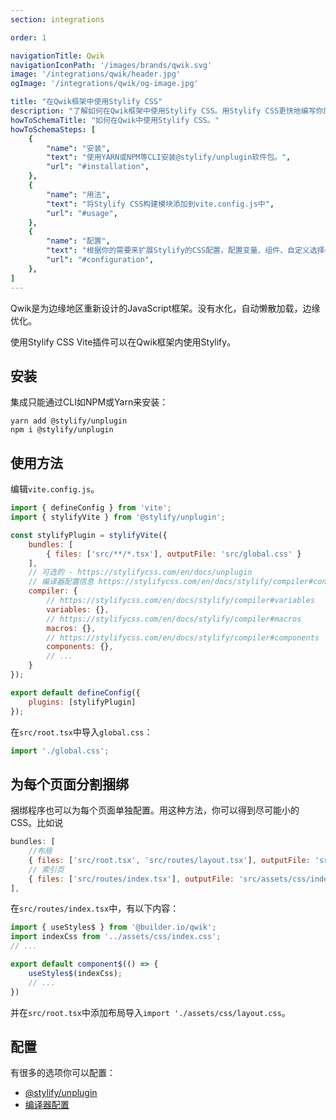 ```yaml
---
section: integrations

order: 1

navigationTitle: Qwik
navigationIconPath: '/images/brands/qwik.svg'
image: '/integrations/qwik/header.jpg'
ogImage: '/integrations/qwik/og-image.jpg'

title: "在Qwik框架中使用Stylify CSS"
description: "了解如何在Qwik框架中使用Stylify CSS。用Stylify CSS更快地编写你的Qwik网站代码。"
howToSchemaTitle: "如何在Qwik中使用Stylify CSS。"
howToSchemaSteps: [
	{
		"name": "安装",
		"text": "使用YARN或NPM等CLI安装@stylify/unplugin软件包。",
		"url": "#installation",
	},
	{
		"name": "用法",
		"text": "将Stylify CSS构建模块添加到vite.config.js中",
		"url": "#usage",
	},
	{
		"name": "配置",
		"text": "根据你的需要来扩展Stylify的CSS配置。配置变量、组件、自定义选择器和更多。" ,
		"url": "#configuration",
	},
]
---
```


Qwik是为边缘地区重新设计的JavaScript框架。没有水化，自动懒散加载，边缘优化。

使用Stylify CSS Vite插件可以在Qwik框架内使用Stylify。

<StackBlitzLink link="stylify-qwik-example" />

## 安装

集成只能通过CLI如NPM或Yarn来安装：
```
yarn add @stylify/unplugin
npm i @stylify/unplugin
```

## 使用方法

编辑`vite.config.js`。


```javascript
import { defineConfig } from 'vite';
import { stylifyVite } from '@stylify/unplugin';

const stylifyPlugin = stylifyVite({
	bundles: [
		{ files: ['src/**/*.tsx'], outputFile: 'src/global.css' }
	],
	// 可选的 - https://stylifycss.com/en/docs/unplugin
	// 编译器配置信息 https://stylifycss.com/en/docs/stylify/compiler#configuration
	compiler: {
		// https://stylifycss.com/en/docs/stylify/compiler#variables
		variables: {},
		// https://stylifycss.com/en/docs/stylify/compiler#macros
		macros: {},
		// https://stylifycss.com/en/docs/stylify/compiler#components
		components: {},
		// ...
	}
});

export default defineConfig({
	plugins: [stylifyPlugin]
});
```

在`src/root.tsx`中导入`global.css`：

```javascript
import './global.css';
```

## 为每个页面分割捆绑
捆绑程序也可以为每个页面单独配置。用这种方法，你可以得到尽可能小的CSS。比如说


```javascript
bundles: [
	//布局
	{ files: ['src/root.tsx', 'src/routes/layout.tsx'], outputFile: 'src/assets/css/layout.css'},
	// 索引页
	{ files: ['src/routes/index.tsx'], outputFile: 'src/assets/css/index.css'},
],
```

在`src/routes/index.tsx`中，有以下内容：

```javascript
import { useStyles$ } from '@builder.io/qwik';
import indexCss from '../assets/css/index.css';
// ...

export default component$(() => {
	useStyles$(indexCss);
	// ...
})
```

并在`src/root.tsx`中添加布局导入`import './assets/css/layout.css`。

## 配置
有很多的选项你可以配置：
- [@stylify/unplugin](/zh/docs/unplugin)
- [编译器配置](/zh/docs/stylify/compiler)

<DocsUnpluginBuildInfo />

<WhereToNext />
